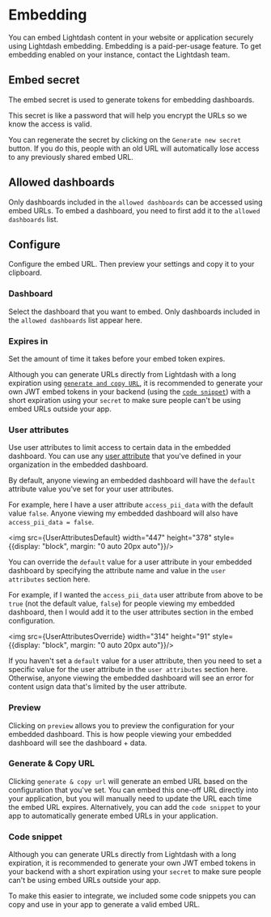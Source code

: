
# Embedding

You can embed Lightdash content in your website or application securely using Lightdash embedding. Embedding is a paid-per-usage feature. To get embedding enabled on your instance, contact the Lightdash team. 

## Embed secret

The embed secret is used to generate tokens for embedding dashboards. 

This secret is like a password that will help you encrypt the URLs so we know the access is valid.

You can regenerate the secret by clicking on the `Generate new secret` button.  If you do this, people with an old URL will automatically lose access to any previously shared embed URL. 

## Allowed dashboards

Only dashboards included in the `allowed dashboards` can be accessed using embed URLs. To embed a dashboard, you need to first add it to the `allowed dashboards` list. 

## Configure 

Configure the embed URL. Then preview your settings and copy it to your clipboard.

### Dashboard

Select the dashboard that you want to embed. Only dashboards included in the `allowed dashboards` list appear here.

### Expires in

Set the amount of time it takes before your embed token expires. 

Although you can generate URLs directly from Lightdash with a long expiration using [`generate and copy URL`](#generate-copy-url), it is recommended to generate your own JWT embed tokens in your backend (using the [`code snippet`](#code-snippet)) with a short expiration using your `secret` to make sure people can't be using embed URLs outside your app.

### User attributes

Use user attributes to limit access to certain data in the embedded dashboard. You can use any [user attribute](/references/user-attributes.mdx) that you've defined in your organization in the embedded dashboard. 

By default, anyone viewing an embedded dashboard will have the `default` attribute value you've set for your user attributes. 

For example, here I have a user attribute `access_pii_data` with the default value `false`. Anyone viewing my embedded dashboard will also have `access_pii_data = false`.

<img src={UserAttributesDefault} width="447" height="378" style={{display: "block", margin: "0 auto 20px auto"}}/>

You can override the `default` value for a user attribute in your embedded dashboard by specifying the attribute name and value in the `user attributes` section here. 

For example, if I wanted the `access_pii_data` user attribute from above to be `true` (not the default value, `false`) for people viewing my embedded dashboard, then I would add it to the user attributes section in the embed configuration. 

<img src={UserAttributesOverride} width="314" height="91" style={{display: "block", margin: "0 auto 20px auto"}}/>

If you haven't set a `default` value for a user attribute, then you need to set a specific value for the user attribute in the `user attributes` section here. Otherwise, anyone viewing the embedded dashboard will see an error for content usign data that's limited by the user attribute. 

### Preview

Clicking on `preview` allows you to preview the configuration for your embedded dashboard. This is how people viewing your embedded dashboard will see the dashboard + data.

### Generate & Copy URL

Clicking `generate & copy url` will generate an embed URL based on the configuration that you've set. You can embed this one-off URL directly into your application, but you will manually need to update the URL each time the embed URL expires. Alternatively, you can add the `code snippet` to your app to automatically generate embed URLs in your application.  

### Code snippet

Although you can generate URLs directly from Lightdash with a long expiration, it is recommended to generate your own JWT embed tokens in your backend with a short expiration using your `secret` to make sure people can't be using embed URLs outside your app. 

To make this easier to integrate, we included some code snippets you can copy and use in your app to generate a valid embed URL.